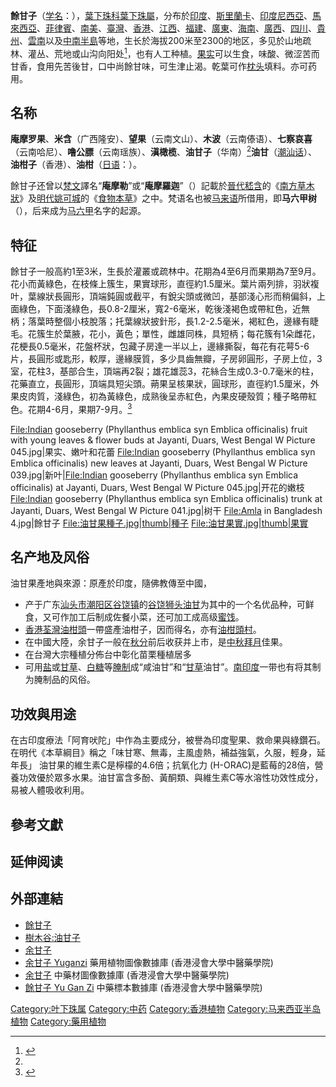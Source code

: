 {{Medical}}
{{Speciesbox
| name = 餘甘子
| image = Phyllanthus_officinalis.jpg
| image_width = 250px
| genus = Phyllanthus
| species = emblica
| authority = [[卡尔·林奈|L.]]<ref>
{{cite web
 |url         = http://www.ars-grin.gov/cgi-bin/npgs/html/taxon.pl?28119
 |title       = ''Phyllanthus emblica'' information from NPGS/GRIN
 |publisher   = US Department of Agriculture
 |accessdate  = 2008-03-06
 |last        = 
 |first       = 
 |deadurl     = yes
 |archiveurl  = https://web.archive.org/web/20110606013444/http://www.ars-grin.gov/cgi-bin/npgs/html/taxon.pl?28119
 |archivedate = 2011-06-06
}}</ref>}}
'''餘甘子'''（[[学名|学名]]：''{{lang|la|Phyllanthus emblica}}''），[[葉下珠科|葉下珠科]][[葉下珠屬|葉下珠屬]]，分布於[[印度|印度]]、[[斯里蘭卡|斯里蘭卡]]、[[印度尼西亞|印度尼西亞]]、[[馬來西亞|馬來西亞]]、[[菲律賓|菲律賓]]、[[南美|南美]]、[[臺灣|臺灣]]、[[香港|香港]]、[[江西|江西]]、[[福建|福建]]、[[廣東|廣東]]、[[海南|海南]]、[[廣西|廣西]]、[[四川|四川]]、[[貴州|貴州]]、[[雲南|雲南]]以及[[中南半島|中南半島]]等地，生长於海拔200米至2300的地区，多见於山地疏林、灌丛、荒地或山沟向阳处<ref name="昆明植物研究所">{{cite web| url =http://www.bioinfo.cn/db05/KmzwSpecies.php?action=view&id=8650| title =餘甘子| work =《中国高等植物数据库全库》| publisher =中国科学院微生物研究所| author =昆明植物研究所| accessdate =2010-01-29| deadurl =yes| archiveurl =https://web.archive.org/web/20141129121005/http://www.bioinfo.cn/db05/KmzwSpecies.php?action=view&id=8650| archivedate =2014-11-29}}</ref>，也有人工种植。[[果实|果实]]可以生食，味酸、微涩苦而甘香，食用先苦後甘，口中尚餘甘味，可生津止渴。乾葉可作[[枕头|枕头]]填料。亦可药用。

==名称==
'''庵摩罗果'''、'''米含'''（广西隆安）、'''望果'''（云南文山）、'''木波'''（云南傣语）、'''七察哀喜'''（云南哈尼）、'''噜公膘'''（云南瑶族）、'''滇橄榄'''、'''油甘子'''（华南）<ref name="昆明植物研究所"/>'''油甘'''（[[潮汕话|潮汕话]]）、'''油柑子'''（香港）、'''油柑'''（[[日语|日语]]：{{lang|ja|油柑}}）。

餘甘子还曾以[[梵文|梵文]]譯名“'''庵摩勒'''”或“'''庵摩羅迦'''”（{{lang-sa|āmalaka}}）記載於[[晉代|晉代]][[嵇含|嵇含]]的《[[南方草木狀|南方草木狀]]》及[[明代|明代]][[姚可城|姚可城]]的《[[食物本草|食物本草]]》之中。梵语名也被[[马来语|马来语]]所借用，即'''马六甲树'''（{{lang-ms|Pokok Melaka}}），后来成为[[马六甲|马六甲]]名字的起源。

== 特征 ==
餘甘子一般高約1至3米，生長於灌叢或疏林中。花期為4至6月而果期為7至9月。花小而黃綠色，在枝條上簇生，果實球形，直徑約1.5厘米。葉片兩列排，羽狀複叶，葉線狀長圓形，頂端鈍圓或截平，有銳尖頭或微凹，基部淺心形而稍偏斜，上面綠色，下面淺綠色，長0.8-2厘米，寬2-6毫米，乾後淺褐色或帶紅色，近無柄；落葉時整個小枝脫落；托葉線狀披針形，長1.2-2.5毫米，褐紅色，邊緣有睫毛。花簇生於葉腋，花小，黃色；單性，雌雄同株，具短柄；每花簇有1朵雌花，花梗長0.5毫米，花盤杯狀，包藏子房達一半以上，邊緣撕裂，每花有花萼5-6片，長圓形或匙形，較厚，邊緣膜質，多少具齒無瓣，子房卵圓形，子房上位，3室，花柱3，基部合生，頂端再2裂；雄花雄蕊3，花絲合生成0.3-0.7毫米的柱，花藥直立，長圓形，頂端具短尖頭。蒴果呈核果狀，圓球形，直徑約1.5厘米，外果皮肉質，淺綠色，初為黃綠色，成熟後呈赤紅色，內果皮硬殼質；種子略帶紅色。花期4-6月，果期7-9月。<ref>{{Cite web |url=http://libproject.hkbu.edu.hk/was40/detail?lang=ch&channelid=1288&searchword=herb_id=D00241 |title=余甘子 Yuganzi |access-date=2012-01-02 |archive-date=2019-07-25 |archive-url=https://web.archive.org/web/20190725100252/http://libproject.hkbu.edu.hk/was40/detail?lang=ch&channelid=1288&searchword=herb_id=D00241 |dead-url=no }}</ref>

<gallery>
File:Indian gooseberry (Phyllanthus emblica syn Emblica officinalis) fruit with young leaves & flower buds at Jayanti, Duars, West Bengal W Picture 045.jpg|果实、嫩叶和花蕾
File:Indian gooseberry (Phyllanthus emblica syn Emblica officinalis) new leaves at Jayanti, Duars, West Bengal W Picture 039.jpg|新叶|File:Indian gooseberry (Phyllanthus emblica syn Emblica officinalis) at Jayanti, Duars, West Bengal W Picture 045.jpg|开花的嫩枝
File:Indian gooseberry (Phyllanthus emblica syn Emblica officinalis) trunk at Jayanti, Duars, West Bengal W Picture 041.jpg|树干
File:Amla in Bangladesh 4.jpg|餘甘子
File:油甘果種子.jpg|thumb|種子
File:油甘果實.jpg|thumb|果實
</gallery>

== 名产地及风俗 ==
油甘果產地與來源：原產於印度，隨佛教傳至中國，
*产于广东[[汕头市|汕头市]][[潮阳区|潮阳区]][[谷饶镇|谷饶镇]]的[[谷饶狮头油甘|谷饶狮头油甘]]为其中的一个名优品种，可鲜食，又可作加工后制成佐餐小菜，还可加工成高级[[蜜饯|蜜饯]]。
*[[香港|香港]][[荃灣|荃灣]][[油柑頭|油柑頭]]一帶盛產油柑子，因而得名，亦有[[油柑頭村|油柑頭村]]。
*在中國大陸，余甘子一般在[[秋分|秋分]]前后收获并上市，是[[中秋|中秋]][[拜月|拜月]]佳果。
*在台灣大宗種植分佈台中彰化苗栗種植居多
*可用[[盐|盐]]或[[甘草|甘草]]、[[白糖|白糖]]等[[腌制|腌制]]成“咸油甘”和“[[甘草|甘草]]油甘”。[[南印度|南印度]]一带也有将其制为腌制品的风俗。

==功效與用途==
在古印度療法「阿育吠陀」中作為主要成分，被譽為印度聖果、救命果與綠鑽石。在明代《本草綱目》稱之「味甘寒、無毒，主風虛熱，補益強氣，久服，輕身，延年長」 
油甘果的維生素C是檸檬的4.6倍；抗氧化力 (H-ORAC)是藍莓的28倍，營養功效優於眾多水果。油甘富含多酚、黃酮類、與維生素C等水溶性功效性成分，易被人體吸收利用。

== 參考文獻 ==
{{reflist}}

== 延伸阅读 ==
{{Wikisource further reading}}

== 外部連結 ==
{{Commons|Phyllanthus emblica}}
{{Wikispecies|Phyllanthus emblica}}
* [http://www.producegreen.org.hk/hkwildflower/100flower/flower_46.htm 餘甘子] {{Wayback|url=http://www.producegreen.org.hk/hkwildflower/100flower/flower_46.htm |date=20210425132754 }}
* [http://www.hktree.com/tree/Phyllanthus%20emblica.htm 樹木谷:油甘子] {{Wayback|url=http://www.hktree.com/tree/Phyllanthus%20emblica.htm |date=20190313024049 }}
* [http://wordpedia.pidc.org.tw/Content.asp?ID=22772&Query=1 余甘子]{{dead link|date=2018年5月 |bot=InternetArchiveBot |fix-attempted=yes }}
* [http://libproject.hkbu.edu.hk/was40/detail?lang=ch&channelid=1288&searchword=herb_id=D00241 余甘子 Yuganzi] {{Wayback|url=http://libproject.hkbu.edu.hk/was40/detail?lang=ch&channelid=1288&searchword=herb_id=D00241 |date=20190725100252 }} 藥用植物圖像數據庫 (香港浸會大學中醫藥學院) {{zh}}{{en}}
*[https://sys01.lib.hkbu.edu.hk/cmed/mmid/detail.php?pid=B00220 余甘子] 中藥材圖像數據庫  (香港浸會大學中醫藥學院) {{zh}}{{en}} 
* [http://libproject.hkbu.edu.hk/was40/detail?channelid=44273&searchword=herb_id=D00369 餘甘子 Yu Gan Zi] {{Wayback|url=http://libproject.hkbu.edu.hk/was40/detail?channelid=44273&searchword=herb_id=D00369 |date=20160304202045 }} 中藥標本數據庫 (香港浸會大學中醫藥學院) {{zh-hant}}{{en}}
{{Taxonbar|from=Q310050}}


[[Category:叶下珠属|Category:叶下珠属]]
[[Category:中药|Category:中药]]
[[Category:香港植物|Category:香港植物]]
[[Category:马来西亚半岛植物|Category:马来西亚半岛植物]]
[[Category:藥用植物|Category:藥用植物]]
